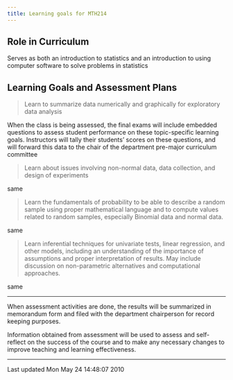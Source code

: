 ```yaml
---
title: Learning goals for MTH214
---
```


## Role in Curriculum

Serves as both an introduction to statistics and an introduction to
using computer software to
solve problems in statistics

## Learning Goals and Assessment Plans

> Learn to summarize data numerically and
> graphically for exploratory data analysis

When the class is being assessed, the final exams
will include embedded questions to assess student
performance on these topic-specific learning
goals. Instructors will tally their students'
scores on these questions, and will forward this
data to the chair of the department pre-major
curriculum committee

> Learn about issues involving non-normal data,
> data collection, and design of experiments

same

> Learn the fundamentals of probability to be able
> to describe a random sample using proper
> mathematical language and to compute values
> related to random samples, especially Binomial
> data and normal data.

same

> Learn inferential techniques for univariate
> tests, linear regression, and other models,
> including an understanding of the importance of
> assumptions and proper interpretation of results.
> May include discussion on non-parametric
> alternatives and computational approaches.

same

----

When assessment activities are done, the results will be summarized in
memorandum form and filed with the department chairperson for record
keeping
purposes.

Information obtained from assessment will be used to assess and
self-reflect on the success of the course and to make any necessary
changes to
improve teaching and learning effectiveness.

------------------------------------------------------------------------

Last updated Mon May 24 14:48:07 2010
